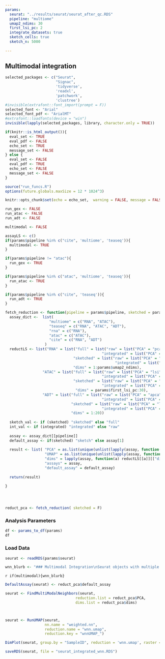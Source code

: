 ```yaml
---
params:
  seurat: "../results/seurat/seurat_after_qc.RDS"
  pipeline: "multiome"
  umap2_ndims: 30
  first_lsi_pc: 2
  integrate_datasets: true
  sketch_cells: true
  sketch_n: 5000
  
---
```


## Multimodal integration

```r

selected_packages <- c("Seurat",
                       "Signac",
                       'tidyverse',
                       'readxl',
                       'patchwork',
                       'clustree')
#invisible(extrafont::font_import(prompt = F))
selected_font <- "Arial"
selected_font_pdf <- "ArialMT"
#extrafont::loadfonts(device = "win")
invisible(lapply(selected_packages, library, character.only = TRUE))

if(knitr::is_html_output()){
  eval_set <- TRUE
  eval_pdf <- FALSE
  echo_set <- TRUE
  message_set <- FALSE
} else {
  eval_set <- FALSE
  eval_pdf <- TRUE
  echo_set <- FALSE
  message_set <- FALSE
}

source("run_funcs.R")
options(future.globals.maxSize = 12 * 1024^3)

knitr::opts_chunk$set(echo = echo_set,  warning = FALSE, message = FALSE, fig.align = "center", eval = params$eval, fig.width = 10, cache.lazy = F)

```

```r

run_gex <- FALSE
run_atac <- FALSE
run_adt <- FALSE

multimodal <- FALSE

assayLS <- c()
if(params$pipeline %in% c("cite", 'multiome', 'teaseq')){
  multimodal <- TRUE
}

if(params$pipeline != "atac"){
  run_gex <- TRUE
}

if(params$pipeline %in% c("atac", 'multiome', 'teaseq')){
  run_atac <- TRUE
}

if(params$pipeline %in% c("cite", 'teaseq')){
  run_adt <- TRUE
}

```

```r



fetch_reduction <- function(pipeline = params$pipeline, sketched = params$sketch_cells, integrated = params$integrate_datasets){
  assay_dict <-  list(
                    "multiome" = c("RNA", "ATAC"),
                    "teaseq" = c("RNA", "ATAC", "ADT"),
                    "rna" = c("RNA"),
                    "atac" = c("ATAC"),
                    "cite" = c("RNA", "ADT")
                  )
  reductLS <- list("RNA" = list("full" = list("raw" = list("PCA" = "pca", "UMAP" = "umap.rna"),
                                            "integrated" = list("PCA" = "integrated.rna", "UMAP" = "umap.rna.int")),
                               "sketched" = list("raw" = list("PCA" = "pca.sk", "UMAP" = "umap.sk"),
                                                  "integrated" = list("PCA" = "integrated.rna.sk", "UMAP" = "umap.rna.int.sk")),
                               "dims" = 1:params$umap2_ndims),
                 "ATAC" = list("full" = list("raw" = list("PCA" = "lsi", "UMAP" = "umap.atac"),
                                            "integrated" = list("PCA" = "integrated_lsi", "UMAP" = "umap.atac")),
                               "sketched" = list("raw" = list("PCA" = "lsi", "UMAP" = "umap.atac"),
                                            "integrated" = list("PCA" = "integrated_lsi", "UMAP" = "umap.atac")),
                                "dims" = params$first_lsi_pc:30),
                 "ADT" = list("full" = list("raw" = list("PCA" = "apca", "UMAP" = "umap.atac"),
                                            "integrated" = list("PCA" = "integrated.adt", "UMAP" = "umap.adt.int")),
                              "sketched" = list("raw" = list("PCA" = "lsi", "UMAP" = "umap.atac"),
                                            "integrated" = list("PCA" = "integrated_lsi", "UMAP" = "umap.adt")),
                              "dims" = 1:20))
  
  sketch_val <- if (sketched) "sketched" else "full"
  int_val <- if (integrated) "integrated" else "raw"
  
  assay <- assay_dict[[pipeline]]
  default_assay <- if(sketched) "sketch" else assay[1]
  
  result <- list( "PCA" = as.list(unique(unlist(lapply(assay, function(a) reductLS[[a]][[sketch_val]][[int_val]][["PCA"]])))),
                  "UMAP" = as.list(unique(unlist(lapply(assay, function(a) reductLS[[a]][[sketch_val]][[int_val]][["UMAP"]])))),
                  "dims" = lapply(assay, function(a) reductLS[[a]][["dims"]]),
                  "assays" = assay,
                  "default_assay" = default_assay)
  
  return(result)
  
}




reduct_pca <- fetch_reduction( sketched = F)

```

### Analysis Parameters
```r

df <- params_to_df(params)
df
```

### Load Data
```r
seurat <- readRDS(params$seurat)

```


```r
wnn_blurb <- "### Multimodal Integration\nSeurat objects with multiple modalities, such as RNA, ATAC or ADT, can be combined into a single dimension reduction with weighted Nearest Neighbour (wNN) dimension reduction."

```

`r if(multimodal){wnn_blurb}`
```r


DefaultAssay(seurat) <- reduct_pca$default_assay

seurat <- FindMultiModalNeighbors(seurat, 
                                reduction.list = reduct_pca$PCA, 
                                dims.list = reduct_pca$dims)



seurat <- RunUMAP(seurat, 
                  nn.name = "weighted.nn", 
                  reduction.name = "wnn.umap", 
                  reduction.key = "wnnUMAP_")

```


```r
DimPlot(seurat, group.by = "SampleID", reduction = 'wnn.umap', raster = T ) + ggtitle("wNN Integration")

```


```r
saveRDS(seurat, file = "seurat_integrated_wnn.RDS")

```
